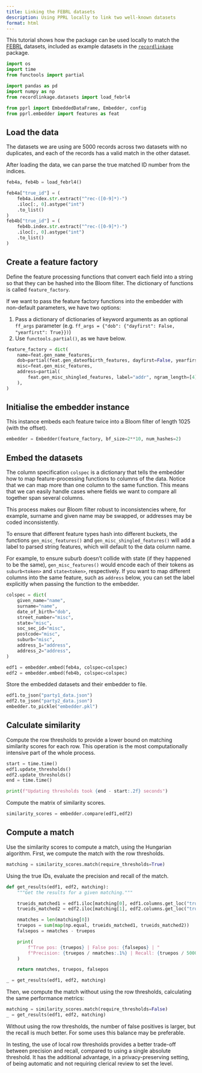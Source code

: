 ```yaml
---
title: Linking the FEBRL datasets
description: Using PPRL locally to link two well-known datasets
format: html
---
```


This tutorial shows how the package can be used locally to match the
[FEBRL](http://users.cecs.anu.edu.au/~Peter.Christen/publications/hdkm2008slides.pdf)
datasets, included as example datasets in the
[`recordlinkage`](https://recordlinkage.readthedocs.io/en/latest/) package.

```python
import os
import time
from functools import partial

import pandas as pd
import numpy as np
from recordlinkage.datasets import load_febrl4

from pprl import EmbeddedDataFrame, Embedder, config
from pprl.embedder import features as feat
```

## Load the data

The datasets we are using are 5000 records across two datasets with no
duplicates, and each of the records has a valid match in the other dataset.

After loading the data, we can parse the true matched ID number from the
indices.

```python
feb4a, feb4b = load_febrl4()

feb4a["true_id"] = (
    feb4a.index.str.extract("^rec-([0-9]*)-")
    .iloc[:, 0].astype("int")
    .to_list()
)
feb4b["true_id"] = (
    feb4b.index.str.extract("^rec-([0-9]*)-")
    .iloc[:, 0].astype("int")
    .to_list()
)
```

## Create a feature factory

Define the feature processing functions that convert each field into a string
so that they can be hashed into the Bloom filter. The dictionary of functions
is called `feature_factory`.

If we want to pass the feature factory functions into the embedder with
non-default parameters, we have two options:

1. Pass a dictionary of dictionaries of keyword arguments as an optional
   `ff_args` parameter (e.g. `ff_args = {"dob": {"dayfirst": False, "yearfirst": True}})`)
2. Use `functools.partial()`, as we have below.

```python
feature_factory = dict(
    name=feat.gen_name_features,
    dob=partial(feat.gen_dateofbirth_features, dayfirst=False, yearfirst=True),
    misc=feat.gen_misc_features,
    address=partial(
        feat.gen_misc_shingled_features, label="addr", ngram_length=[4]
    ),
)
```


## Initialise the embedder instance

This instance embeds each feature twice into a Bloom filter of length 1025
(with the offset).

```python
embedder = Embedder(feature_factory, bf_size=2**10, num_hashes=2)
```

## Embed the datasets

The column specification `colspec` is a dictionary that tells the embedder how
to map feature-processing functions to columns of the data. Notice that we can
map more than one column to the same function. This means that we can easily
handle cases where fields we want to compare all together span several columns.

This process makes our Bloom filter robust to inconsistencies where, for
example, surname and given name may be swapped, or addresses may be coded
inconsistently.

::: {.callout-note}
To ensure that different feature types hash into different buckets, the
functions `gen_misc_features()` and `gen_misc_shingled_features()` will add a
label to parsed string features, which will default to the data column name.

For example, to ensure suburb doesn't collide with state (if they happened to
be the same), `gen_misc_features()` would encode each of their tokens as
`suburb<token>` and `state<token>`, respectively. If you want to map different
columns into the same feature, such as `address` below, you can set the label
explicitly when passing the function to the embedder.
:::

```python
colspec = dict(
    given_name="name",
    surname="name",
    date_of_birth="dob",
    street_number="misc",
    state="misc",
    soc_sec_id="misc",
    postcode="misc",
    suburb="misc",
    address_1="address",
    address_2="address",
)

edf1 = embedder.embed(feb4a, colspec=colspec)
edf2 = embedder.embed(feb4b, colspec=colspec)
```

Store the embedded datasets and their embedder to file.

```python
edf1.to_json("party1_data.json")
edf2.to_json("party2_data.json")
embedder.to_pickle("embedder.pkl")
```

## Calculate similarity

Compute the row thresholds to provide a lower bound on matching
similarity scores for each row. This operation is the most
computationally intensive part of the whole process.


```python
start = time.time()
edf1.update_thresholds()
edf2.update_thresholds()
end = time.time()

print(f"Updating thresholds took {end - start:.2f} seconds")
```

Compute the matrix of similarity scores.

```python
similarity_scores = embedder.compare(edf1,edf2)
```

## Compute a match

Use the similarity scores to compute a match, using the Hungarian algorithm.
First, we compute the match with the row thresholds.

```python
matching = similarity_scores.match(require_thresholds=True)
```

Using the true IDs, evaluate the precision and recall of the match.

```python
def get_results(edf1, edf2, matching):
    """Get the results for a given matching."""

    trueids_matched1 = edf1.iloc[matching[0], edf1.columns.get_loc("true_id")]
    trueids_matched2 = edf2.iloc[matching[1], edf2.columns.get_loc("true_id")]

    nmatches = len(matching[0])
    truepos = sum(map(np.equal, trueids_matched1, trueids_matched2))
    falsepos = nmatches - truepos

    print(
        f"True pos: {truepos} | False pos: {falsepos} | "
        f"Precision: {truepos / nmatches:.1%} | Recall: {truepos / 5000:.1%}"
    )

    return nmatches, truepos, falsepos

_ = get_results(edf1, edf2, matching)
```

Then, we compute the match without using the row thresholds, calculating the
same performance metrics:

```python
matching = similarity_scores.match(require_thresholds=False)
_ = get_results(edf1, edf2, matching)
```

Without using the row thresholds, the number of false positives is larger,
but the recall is much better. For some uses this balance may be preferable.

In testing, the use of local row thresholds provides a better trade-off between
precision and recall, compared to using a single absolute threshold. It has the
additional advantage, in a privacy-preserving setting, of being automatic and
not requiring clerical review to set the level.
